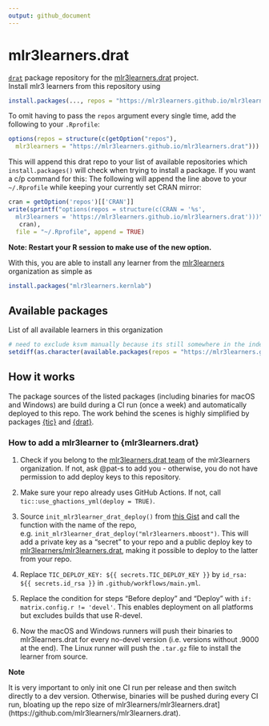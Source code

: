 ```yaml
---
output: github_document
---
```


# mlr3learners.drat

[`drat`](https://github.com/eddelbuettel/drat) package repository for the [mlr3learners.drat](https://github.com/mlr3learners/mlr3learners.drat) project.  
Install mlr3 learners from this repository using

```r
install.packages(..., repos = "https://mlr3learners.github.io/mlr3learners.drat")
```

To omit having to pass the `repos` argument every single time, add the following to your `.Rprofile`:

```r
options(repos = structure(c(getOption("repos"),
  mlr3learners = "https://mlr3learners.github.io/mlr3learners.drat")))
```

This will append this drat repo to your list of available repositories which `install.packages()` will check when trying to install a package.
If you want a c/p command for this: The following will append the line above to your `~/.Rprofile` while keeping your currently set CRAN mirror:

```r
cran = getOption('repos')[['CRAN']] 
write(sprintf("options(repos = structure(c(CRAN = '%s',
  mlr3learners = 'https://mlr3learners.github.io/mlr3learners.drat')))",
   cran),
  file = "~/.Rprofile", append = TRUE)
```

**Note: Restart your R session to make use of the new option.**

With this, you are able to install any learner from the [mlr3learners](https://github.com/mlr3learners) organization as simple as 

```r
install.packages("mlr3learners.kernlab")
```

## Available packages

List of all available learners in this organization

```r
# need to exclude ksvm manually because its still somewhere in the index but not available anymore (renamed to kernlab)
setdiff(as.character(available.packages(repos = "https://mlr3learners.github.io/mlr3learners.drat")[, 1]), c("mlr3learners.ksvm", "mlr3learners.C50"))
```

## How it works

The package sources of the listed packages (including binaries for macOS and Windows) are build during a CI run (once a week) and automatically deployed to this repo.
The work behind the scenes is highly simplified by packages [{tic}](https://github.com/ropensci/tic) and [{drat}](https://github.com/eddelbuettel/drat).

### How to add a mlr3learner to {mlr3learners.drat}

1. Check if you belong to the [mlr3learners.drat team](https://github.com/orgs/mlr3learners/teams/mlr3learners-drat) of the mlr3learners organization.
   If not, ask @pat-s to add you - otherwise, you do not have permission to add deploy keys to this repository.

1. Make sure your repo already uses GitHub Actions. 
  If not, call `tic::use_ghactions_yml(deploy = TRUE)`.
  
1. Source `init_mlr3learner_drat_deploy()` from [this Gist](https://gist.github.com/pat-s/be7b0ebc6953726d5a51a171742c3e21) and call the function with the name of the repo, e.g. `init_mlr3learner_drat_deploy("mlr3learners.mboost")`.
  This will add a private key as a "secret" to your repo and a public deploy key to [mlr3learners/mlr3learners.drat](https://github.com/mlr3learners/mlr3learners.drat), making it possible to deploy to the latter from your repo.

1. Replace ` TIC_DEPLOY_KEY: ${{ secrets.TIC_DEPLOY_KEY }}` by `id_rsa: ${{ secrets.id_rsa }}` in `.github/workflows/main.yml`.

1. Replace the condition for steps "Before deploy" and "Deploy" with `if: matrix.config.r != 'devel'`.
  This enables deployment on all platforms but excludes builds that use R-devel.
  
1. Now the macOS and Windows runners will push their binaries to mlr3learners.drat for every no-devel version (i.e. versions without .9000 at the end).
  The Linux runner will push the `.tar.gz` file to install the learner from source.
 
**Note**

It is very important to only init one CI run per release and then switch directly to a dev version.
Otherwise, binaries will be pushed during every CI run, bloating up the repo size of mlr3learners/mlr3learners.drat](https://github.com/mlr3learners/mlr3learners.drat).
   

